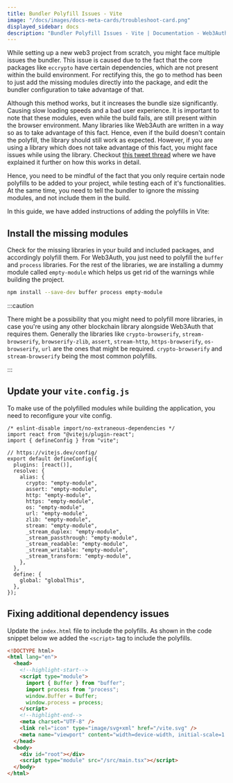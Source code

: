 ```yaml
---
title: Bundler Polyfill Issues - Vite
image: "/docs/images/docs-meta-cards/troubleshoot-card.png"
displayed_sidebar: docs
description: "Bundler Polyfill Issues - Vite | Documentation - Web3Auth"
---
```


While setting up a new web3 project from scratch, you might face multiple issues the bundler. This issue is caused due to the fact that the core
packages like `eccrypto` have certain dependencies, which are not present within the build environment. For rectifying this, the go to method has been
to just add the missing modules directly into the package, and edit the bundler configuration to take advantage of that.

Although this method works, but it increases the bundle size significantly. Causing slow loading speeds and a bad user experience. It is important to
note that these modules, even while the build fails, are still present within the browser environment. Many libraries like Web3Auth are written in a
way so as to take advantage of this fact. Hence, even if the build doesn't contain the polyfill, the library should still work as expected. However,
if you are using a library which does not take advantage of this fact, you might face issues while using the library. Checkout
[this tweet thread](https://twitter.com/ChaitanyaPotti/status/1658103946274111488) where we have explained it further on how this works in detail.

Hence, you need to be mindful of the fact that you only require certain node polyfills to be added to your project, while testing each of it's
functionalities. At the same time, you need to tell the bundler to ignore the missing modules, and not include them in the build.

In this guide, we have added instructions of adding the polyfills in Vite:

## Install the missing modules

Check for the missing libraries in your build and included packages, and accordingly polyfill them. For Web3Auth, you just need to polyfill the
`buffer` and `process` libraries. For the rest of the libraries, we are installing a dummy module called `empty-module` which helps us get rid of the
warnings while building the project.

```bash npm2yarn
npm install --save-dev buffer process empty-module
```

:::caution

There might be a possibility that you might need to polyfill more libraries, in case you're using any other blockchain library alongside Web3Auth that
requires them. Generally the libraries like `crypto-browserify`, `stream-browserify`, `browserify-zlib`, `assert`, `stream-http`, `https-browserify`,
`os-browserify`, `url` are the ones that might be required. `crypto-browserify` and `stream-browserify` being the most common polyfills.

:::

## Update your `vite.config.js`

To make use of the polyfilled modules while building the application, you need to reconfigure your vite config.

```tsx
/* eslint-disable import/no-extraneous-dependencies */
import react from "@vitejs/plugin-react";
import { defineConfig } from "vite";

// https://vitejs.dev/config/
export default defineConfig({
  plugins: [react()],
  resolve: {
    alias: {
      crypto: "empty-module",
      assert: "empty-module",
      http: "empty-module",
      https: "empty-module",
      os: "empty-module",
      url: "empty-module",
      zlib: "empty-module",
      stream: "empty-module",
      _stream_duplex: "empty-module",
      _stream_passthrough: "empty-module",
      _stream_readable: "empty-module",
      _stream_writable: "empty-module",
      _stream_transform: "empty-module",
    },
  },
  define: {
    global: "globalThis",
  },
});
```

## Fixing additional dependency issues

Update the `index.html` file to include the polyfills. As shown in the code snippet below we added the `<script>` tag to include the polyfills.

```html
<!DOCTYPE html>
<html lang="en">
  <head>
    <!--highlight-start-->
    <script type="module">
      import { Buffer } from "buffer";
      import process from "process";
      window.Buffer = Buffer;
      window.process = process;
    </script>
    <!--highlight-end-->
    <meta charset="UTF-8" />
    <link rel="icon" type="image/svg+xml" href="/vite.svg" />
    <meta name="viewport" content="width=device-width, initial-scale=1.0" />
  </head>
  <body>
    <div id="root"></div>
    <script type="module" src="/src/main.tsx"></script>
  </body>
</html>
```
